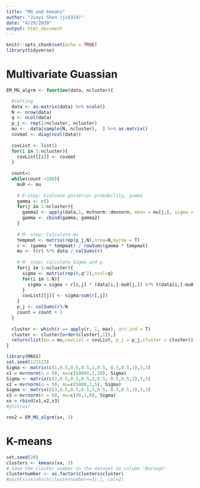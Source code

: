 ```yaml
---
title: "MG and kmeans"
author: "Jiayi Shen (js5354)"
date: "4/29/2020"
output: html_document
---
```


```r
knitr::opts_chunk$set(echo = TRUE)
library(tidyverse)
```


# Multivariate Guassian 
```r
EM_MG_algrm <- function(data, ncluster){

  #setting
  data <- as.matrix(data) %>% scale()
  N <- nrow(data)
  q <- ncol(data)
  p_j <- rep(1/ncluster, ncluster)
  mu <-  data[sample(N, ncluster),  ] %>% as.matrix()   
  covmat <- diag(ncol(data))
  
  covList <- list()
  for(i in 1:ncluster){
    covList[[i]] <- covmat
  }
 
  count=1
  while(count <100){
    mu0 <- mu
    
    # E-step: Evaluate posterior probability, gamma
    gamma <- c()
    for(j in 1:ncluster){
      gamma2 <- apply(data,1, mvtnorm::dmvnorm, mean = mu[j,], sigma = covList[[j]])
      gamma <- cbind(gamma, gamma2)
    }
    
    # M- step: Calculate mu
    tempmat <- matrix(rep(p_j,N),nrow=N,byrow = T)
    r <- (gamma * tempmat) / rowSums(gamma * tempmat)  
    mu <- t(r) %*% data / colSums(r) 
    
    # M- step: Calculate Sigma and p
    for(j in 1:ncluster){
      sigma <- matrix(rep(0,q^2),ncol=q)
      for(i in 1:N){
        sigma = sigma + r[i,j] * (data[i,]-mu0[j,]) %*% t(data[i,]-mu0[j,])   
      }
      covList[[j]] <- sigma/sum(r[,j]) 
    }
    p_j <- colSums(r)/N
    count = count + 1
  }
  
  cluster <- which(r == apply(r, 1, max), arr.ind = T)
  cluster <- cluster[order(cluster[,1]),]
  return(list(mu = mu,covList = covList, p_j = p_j,cluster = cluster))
}
```


```r
library(MASS)
set.seed(123123)
Sigma <- matrix(c(1,0.5,0.5,0.5,1,0.5, 0.5,0.5,1),3,3)
x1 = mvrnorm(n = 50, mu=c(50000,1,10), Sigma)
Sigma <- matrix(c(2,0.5,0.5,0.5,2,0.5, 0.5,0.5,2),3,3)
x2 = mvrnorm(n = 50, mu=c(5000,1,5), Sigma)
Sigma <- matrix(c(3,0.5,0.5,0.5,3,0.5, 0.5,0.5,3),3,3)
x3 = mvrnorm(n = 50, mu=c(20,1,0), Sigma)
xx = rbind(x1,x2,x3)
#plot(xx)

res2 = EM_MG_algrm(xx, 3)
```

# K-means
```r
set.seed(20)
clusters <- kmeans(xx, 3)
# Save the cluster number in the dataset as column 'Borough'
clusternumber <- as.factor(clusters$cluster)
#points(xx[which(clusternumber==1),], col=2)
```

